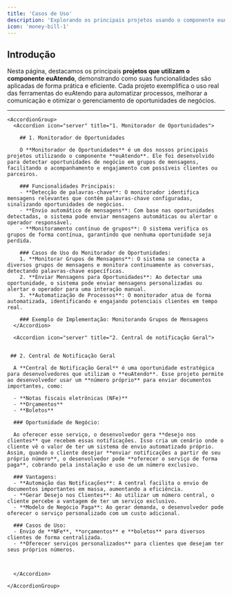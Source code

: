 ```yaml
---
title: 'Casos de Uso'
description: 'Explorando os principais projetos usando o componente euAtendo'
icon: 'money-bill-1'
---
```


## Introdução

Nesta página, destacamos os principais **projetos que utilizam o componente euAtendo**, demonstrando como suas funcionalidades são aplicadas de forma prática e eficiente. Cada projeto exemplifica o uso real das ferramentas do euAtendo para automatizar processos, melhorar a comunicação e otimizar o gerenciamento de oportunidades de negócios.

---

	<AccordionGroup>
	  <Accordion icon="server" title="1. Monitorador de Oportunidades">

		## 1. Monitorador de Oportunidades

		O **Monitorador de Oportunidades** é um dos nossos principais projetos utilizando o componente **euAtendo**. Ele foi desenvolvido para detectar oportunidades de negócio em grupos de mensagens, facilitando o acompanhamento e engajamento com possíveis clientes ou parceiros.

		### Funcionalidades Principais:
		- **Detecção de palavras-chave**: O monitorador identifica mensagens relevantes que contêm palavras-chave configuradas, sinalizando oportunidades de negócios.
		- **Envio automático de mensagens**: Com base nas oportunidades detectadas, o sistema pode enviar mensagens automáticas ou alertar o operador responsável.
		- **Monitoramento contínuo de grupos**: O sistema verifica os grupos de forma contínua, garantindo que nenhuma oportunidade seja perdida.

		### Casos de Uso do Monitorador de Oportunidades:
		1. **Monitorar Grupos de Mensagens**: O sistema se conecta a diversos grupos de mensagens e monitora continuamente as conversas, detectando palavras-chave específicas.
		2. **Enviar Mensagens para Oportunidades**: Ao detectar uma oportunidade, o sistema pode enviar mensagens personalizadas ou alertar o operador para uma interação manual.
		3. **Automatização de Processos**: O monitorador atua de forma automatizada, identificando e engajando potenciais clientes em tempo real.

		### Exemplo de Implementação: Monitorando Grupos de Mensagens
	  </Accordion>
	  
	  <Accordion icon="server" title="2. Central de notificação Geral">


	 ## 2. Central de Notificação Geral

	  A **Central de Notificação Geral** é uma oportunidade estratégica para desenvolvedores que utilizam o **euAtendo**. Esse projeto permite ao desenvolvedor usar um **número próprio** para enviar documentos importantes, como:
	  
	  - **Notas fiscais eletrônicas (NFe)**
	  - **Orçamentos**
	  - **Boletos**

	  ### Oportunidade de Negócio:
	  
	  Ao oferecer esse serviço, o desenvolvedor gera **desejo nos clientes** que recebem essas notificações. Isso cria um cenário onde o cliente vê o valor de ter um sistema de envio automatizado próprio. Assim, quando o cliente desejar **enviar notificações a partir de seu próprio número**, o desenvolvedor pode **oferecer o serviço de forma paga**, cobrando pela instalação e uso de um número exclusivo.

	  ### Vantagens:
	  - **Automação das Notificações**: A central facilita o envio de documentos importantes em massa, aumentando a eficiência.
	  - **Gerar Desejo nos Clientes**: Ao utilizar um número central, o cliente percebe a vantagem de ter um serviço exclusivo.
	  - **Modelo de Negócio Paga**: Ao gerar demanda, o desenvolvedor pode oferecer o serviço personalizado com um custo adicional.

	  ### Casos de Uso:
	  - Envio de **NFe**, **orçamentos** e **boletos** para diversos clientes de forma centralizada.
	  - **Oferecer serviços personalizados** para clientes que desejam ter seus próprios números.


		
	  </Accordion>

	</AccordionGroup>